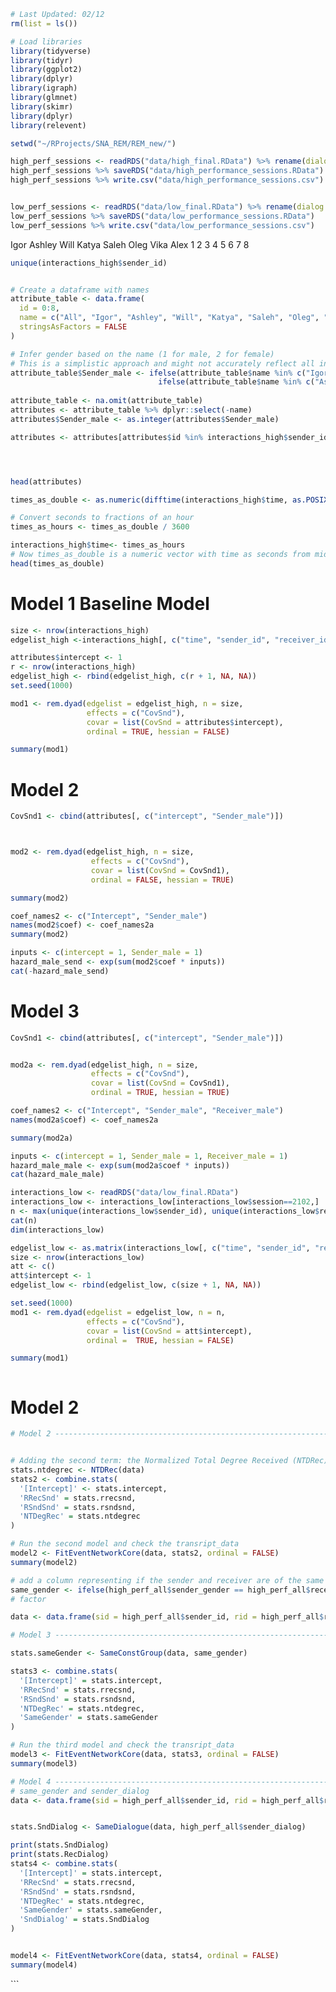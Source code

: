 ```r
# Last Updated: 02/12
rm(list = ls())

# Load libraries
library(tidyverse)
library(tidyr)
library(ggplot2)
library(dplyr)
library(igraph)
library(glmnet)
library(skimr)
library(dplyr)
library(relevent)

setwd("~/RProjects/SNA_REM/REM_new/")
```


```r
high_perf_sessions <- readRDS("data/high_final.RData") %>% rename(dialog = sender_dialog)
high_perf_sessions %>% saveRDS("data/high_performance_sessions.RData")
high_perf_sessions %>% write.csv("data/high_performance_sessions.csv")


low_perf_sessions <- readRDS("data/low_final.RData") %>% rename(dialog = sender_dialog)
low_perf_sessions %>% saveRDS("data/low_performance_sessions.RData")
low_perf_sessions %>% write.csv("data/low_performance_sessions.csv")

```

Igor Ashley   Will  Katya  Saleh   Oleg   Vika   Alex 
 1      2      3      4      5      6      7      8 

```r
unique(interactions_high$sender_id)
```



```r

```


```r
# Create a dataframe with names
attribute_table <- data.frame(
  id = 0:8,
  name = c("All", "Igor", "Ashley", "Will", "Katya", "Saleh", "Oleg", "Vika", "Alex"),
  stringsAsFactors = FALSE
)

# Infer gender based on the name (1 for male, 2 for female)
# This is a simplistic approach and might not accurately reflect all individuals' genders.
attribute_table$Sender_male <- ifelse(attribute_table$name %in% c("Igor", "Will", "Saleh", "Oleg", "Alex"), 1,
                                 ifelse(attribute_table$name %in% c("Ashley", "Katya", "Vika"), 0, NA)) 
    
attribute_table <- na.omit(attribute_table)
attributes <- attribute_table %>% dplyr::select(-name)
attributes$Sender_male <- as.integer(attributes$Sender_male)
```




```r

attributes <- attributes[attributes$id %in% interactions_high$sender_id,]




head(attributes)
```

```r

times_as_double <- as.numeric(difftime(interactions_high$time, as.POSIXct("1970-01-01")))

# Convert seconds to fractions of an hour
times_as_hours <- times_as_double / 3600

interactions_high$time<- times_as_hours
# Now times_as_double is a numeric vector with time as seconds from midnight
head(times_as_double)
```


# Model 1 Baseline Model
```r
size <- nrow(interactions_high)
edgelist_high <-interactions_high[, c("time", "sender_id", "receiver_id")]

attributes$intercept <- 1
r <- nrow(interactions_high)
edgelist_high <- rbind(edgelist_high, c(r + 1, NA, NA))
set.seed(1000) 

```


```r
mod1 <- rem.dyad(edgelist = edgelist_high, n = size, 
                 effects = c("CovSnd"), 
                 covar = list(CovSnd = attributes$intercept), 
                 ordinal = TRUE, hessian = FALSE)
```


```r
summary(mod1)
```


# Model 2
```r

CovSnd1 <- cbind(attributes[, c("intercept", "Sender_male")])



mod2 <- rem.dyad(edgelist_high, n = size, 
                  effects = c("CovSnd"), 
                  covar = list(CovSnd = CovSnd1), 
                  ordinal = FALSE, hessian = TRUE)

```
```r
summary(mod2)
```


```r
coef_names2 <- c("Intercept", "Sender_male")
names(mod2$coef) <- coef_names2a
summary(mod2)

```
```r
inputs <- c(intercept = 1, Sender_male = 1)
hazard_male_send <- exp(sum(mod2$coef * inputs))
cat(-hazard_male_send)
```


# Model 3
```r

CovSnd1 <- cbind(attributes[, c("intercept", "Sender_male")])


mod2a <- rem.dyad(edgelist_high, n = size, 
                  effects = c("CovSnd"), 
                  covar = list(CovSnd = CovSnd1), 
                  ordinal = TRUE, hessian = TRUE)

coef_names2 <- c("Intercept", "Sender_male", "Receiver_male")
names(mod2a$coef) <- coef_names2a

summary(mod2a)
```


```r
inputs <- c(intercept = 1, Sender_male = 1, Receiver_male = 1)
hazard_male_male <- exp(sum(mod2a$coef * inputs))
cat(hazard_male_male)
```


```r
interactions_low <- readRDS("data/low_final.RData")
interactions_low <- interactions_low[interactions_low$session==2102,]
n <- max(unique(interactions_low$sender_id), unique(interactions_low$receiver_id))
cat(n)
dim(interactions_low)
```

```r
edgelist_low <- as.matrix(interactions_low[, c("time", "sender_id", "receiver_id")])
size <- nrow(interactions_low)
att <- c()
att$intercept <- 1
edgelist_low <- rbind(edgelist_low, c(size + 1, NA, NA))
```


```r
set.seed(1000)
mod1 <- rem.dyad(edgelist = edgelist_low, n = n,
                 effects = c("CovSnd"), 
                 covar = list(CovSnd = att$intercept), 
                 ordinal =  TRUE, hessian = FALSE)
```
```r
summary(mod1)

```

```r
```

# Model 2


```r

# Model 2 -----------------------------------------------------------------


# Adding the second term: the Normalized Total Degree Received (NTDRec)
stats.ntdegrec <- NTDRec(data)
stats2 <- combine.stats(
  '[Intercept]' <- stats.intercept,
  'RRecSnd' = stats.rrecsnd,
  'RSndSnd' = stats.rsndsnd,
  'NTDegRec' = stats.ntdegrec
)

# Run the second model and check the transript_data
model2 <- FitEventNetworkCore(data, stats2, ordinal = FALSE)
summary(model2)
```

```r

# add a column representing if the sender and receiver are of the same gender
same_gender <- ifelse(high_perf_all$sender_gender == high_perf_all$receiver_gender, 1, 0)
# factor

data <- data.frame(sid = high_perf_all$sender_id, rid = high_perf_all$receiver_id, time = high_perf_all$event_order, sender_dialog = high_perf_all$sender_dialog)

# Model 3 -----------------------------------------------------------------

stats.sameGender <- SameConstGroup(data, same_gender)

stats3 <- combine.stats(
  '[Intercept]' = stats.intercept,
  'RRecSnd' = stats.rrecsnd,
  'RSndSnd' = stats.rsndsnd,
  'NTDegRec' = stats.ntdegrec,
  'SameGender' = stats.sameGender
)

# Run the third model and check the transript_data
model3 <- FitEventNetworkCore(data, stats3, ordinal = FALSE)
summary(model3)
```

```r

# Model 4 -----------------------------------------------------------------
# same_gender and sender_dialog
data <- data.frame(sid = high_perf_all$sender_id, rid = high_perf_all$receiver_id, time = high_perf_all$event_order, sender_dialog = high_perf_all$sender_dialog)


stats.SndDialog <- SameDialogue(data, high_perf_all$sender_dialog)

print(stats.SndDialog)
print(stats.RecDialog)
stats4 <- combine.stats(
  '[Intercept]' = stats.intercept,
  'RRecSnd' = stats.rrecsnd,
  'RSndSnd' = stats.rsndsnd,
  'NTDegRec' = stats.ntdegrec,
  'SameGender' = stats.sameGender,
  'SndDialog' = stats.SndDialog
)


model4 <- FitEventNetworkCore(data, stats4, ordinal = FALSE)
summary(model4)

```

```

